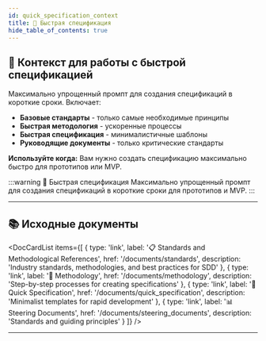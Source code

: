 ```yaml
---
id: quick_specification_context
title: 🚀 Быстрая спецификация
hide_table_of_contents: true
---
```


## 🚀 Контекст для работы с быстрой спецификацией

Максимально упрощенный промпт для создания спецификаций в короткие сроки. Включает:

- **Базовые стандарты** - только самые необходимые принципы
- **Быстрая методология** - ускоренные процессы
- **Быстрая спецификация** - минималистичные шаблоны
- **Руководящие документы** - только критические стандарты

**Используйте когда:** Вам нужно создать спецификацию максимально быстро для прототипов или MVP.

:::warning 🚀 Быстрая спецификация
Максимально упрощенный промпт для создания спецификаций в короткие сроки для прототипов и MVP.
:::

---

## 📚 Исходные документы


<DocCardList items={[
  { type: 'link', label: '📋 Standards and Methodological References', href: '/documents/standards', description: 'Industry standards, methodologies, and best practices for SDD' },
  { type: 'link', label: '🔧 Methodology', href: '/documents/methodology', description: 'Step-by-step processes for creating specifications' },
  { type: 'link', label: '🚀 Quick Specification', href: '/documents/quick_specification', description: 'Minimalist templates for rapid development' },
  { type: 'link', label: '📊 Steering Documents', href: '/documents/steering_documents', description: 'Standards and guiding principles' }
]} />

---


<CopyButton/>


<StandardsDoc />

<MethodologyDoc />

<QuickSpecificationDoc />

<SteeringDocumentsDoc />
